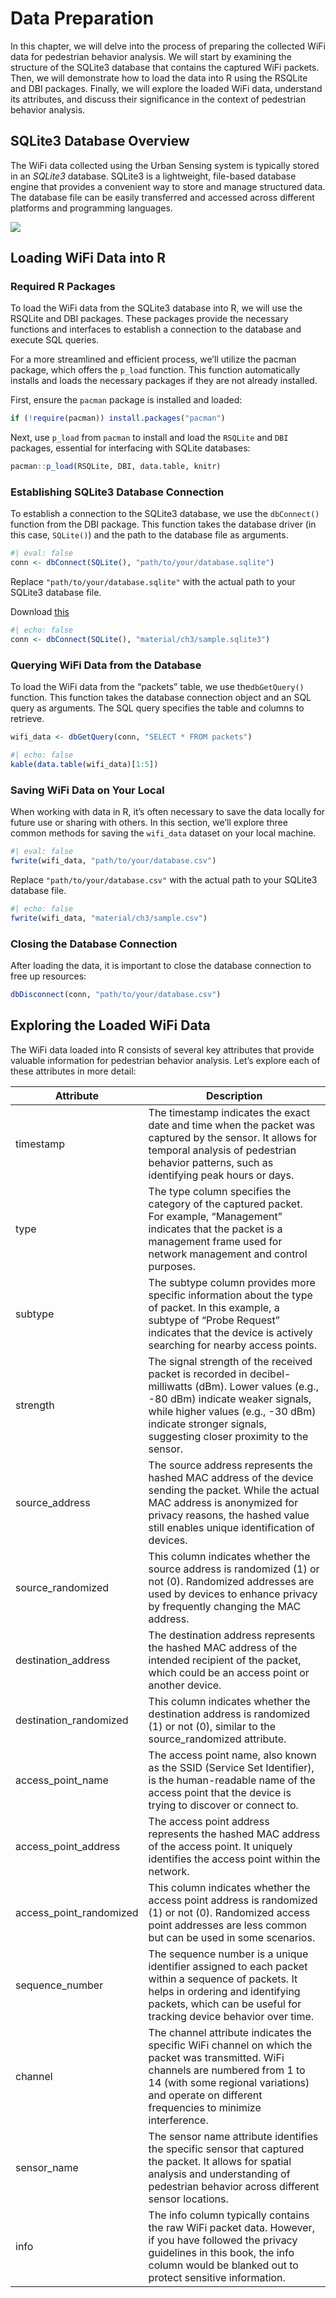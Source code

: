 # Data Preparation

In this chapter, we will delve into the process of preparing the collected WiFi data for pedestrian behavior analysis. We will start by examining the structure of the SQLite3 database that contains the captured WiFi packets. Then, we will demonstrate how to load the data into R using the RSQLite and DBI packages. Finally, we will explore the loaded WiFi data, understand its attributes, and discuss their significance in the context of pedestrian behavior analysis.

## SQLite3 Database Overview

The WiFi data collected using the Urban Sensing system is typically stored in an *SQLite3* database. SQLite3 is a lightweight, file-based database engine that provides a convenient way to store and manage structured data. The database file can be easily transferred and accessed across different platforms and programming languages.

![](material/ch3/sqlite3_browser.png)

## Loading WiFi Data into R

### Required R Packages

To load the WiFi data from the SQLite3 database into R, we will use the RSQLite and DBI packages. These packages provide the necessary functions and interfaces to establish a connection to the database and execute SQL queries.

For a more streamlined and efficient process, we'll utilize the pacman package, which offers the `p_load` function. This function automatically installs and loads the necessary packages if they are not already installed.

First, ensure the `pacman` package is installed and loaded:

```r
if (!require(pacman)) install.packages("pacman")
```

Next, use `p_load` from `pacman` to install and load the `RSQLite` and `DBI` packages, essential for interfacing with SQLite databases:

```r
pacman::p_load(RSQLite, DBI, data.table, knitr)
```

### Establishing SQLite3 Database Connection

To establish a connection to the SQLite3 database, we use the `dbConnect()` function from the DBI package. This function takes the database driver (in this case, `SQLite()`) and the path to the database file as arguments.

```r
#| eval: false
conn <- dbConnect(SQLite(), "path/to/your/database.sqlite")
```

Replace `"path/to/your/database.sqlite"` with the actual path to your SQLite3 database file.

::: {.callout-note title="If you don't have the WiFi DB"}
Download [this](material/ch3/sample.sqlite3)
:::

```r
#| echo: false
conn <- dbConnect(SQLite(), "material/ch3/sample.sqlite3")
```

### Querying WiFi Data from the Database

To load the WiFi data from the "packets" table, we use the` dbGetQuery()` function. This function takes the database connection object and an SQL query as arguments. The SQL query specifies the table and columns to retrieve.

```r
wifi_data <- dbGetQuery(conn, "SELECT * FROM packets")
```

```r
#| echo: false
kable(data.table(wifi_data)[1:5])
```

### Saving WiFi Data on Your Local

When working with data in R, it's often necessary to save the data locally for future use or sharing with others. In this section, we'll explore three common methods for saving the `wifi_data` dataset on your local machine.

```r
#| eval: false
fwrite(wifi_data, "path/to/your/database.csv")
```

Replace `"path/to/your/database.csv"` with the actual path to your SQLite3 database file.

```r
#| echo: false
fwrite(wifi_data, "material/ch3/sample.csv")
```


### Closing the Database Connection

After loading the data, it is important to close the database connection to free up resources:

```r
dbDisconnect(conn, "path/to/your/database.csv")
```

## Exploring the Loaded WiFi Data

The WiFi data loaded into R consists of several key attributes that provide valuable information for pedestrian behavior analysis. Let's explore each of these attributes in more detail:

| Attribute              | Description                                                                                                                                                                                          |
|------------------------|------------------------------------------------------------------------------------------------------------------------------------------------------------------------------------------------------|
| timestamp              | The timestamp indicates the exact date and time when the packet was captured by the sensor. It allows for temporal analysis of pedestrian behavior patterns, such as identifying peak hours or days. |
| type                   | The type column specifies the category of the captured packet. For example, "Management" indicates that the packet is a management frame used for network management and control purposes.           |
| subtype                | The subtype column provides more specific information about the type of packet. In this example, a subtype of "Probe Request" indicates that the device is actively searching for nearby access points.|
| strength               | The signal strength of the received packet is recorded in decibel-milliwatts (dBm). Lower values (e.g., -80 dBm) indicate weaker signals, while higher values (e.g., -30 dBm) indicate stronger signals, suggesting closer proximity to the sensor.|
| source_address         | The source address represents the hashed MAC address of the device sending the packet. While the actual MAC address is anonymized for privacy reasons, the hashed value still enables unique identification of devices.|
| source_randomized      | This column indicates whether the source address is randomized (1) or not (0). Randomized addresses are used by devices to enhance privacy by frequently changing the MAC address.                     |
| destination_address    | The destination address represents the hashed MAC address of the intended recipient of the packet, which could be an access point or another device.                                                 |
| destination_randomized | This column indicates whether the destination address is randomized (1) or not (0), similar to the source_randomized attribute.                                                                       |
| access_point_name      | The access point name, also known as the SSID (Service Set Identifier), is the human-readable name of the access point that the device is trying to discover or connect to.                           |
| access_point_address   | The access point address represents the hashed MAC address of the access point. It uniquely identifies the access point within the network.                                                          |
| access_point_randomized| This column indicates whether the access point address is randomized (1) or not (0). Randomized access point addresses are less common but can be used in some scenarios.                             |
| sequence_number        | The sequence number is a unique identifier assigned to each packet within a sequence of packets. It helps in ordering and identifying packets, which can be useful for tracking device behavior over time.|
| channel                | The channel attribute indicates the specific WiFi channel on which the packet was transmitted. WiFi channels are numbered from 1 to 14 (with some regional variations) and operate on different frequencies to minimize interference.|
| sensor_name            | The sensor name attribute identifies the specific sensor that captured the packet. It allows for spatial analysis and understanding of pedestrian behavior across different sensor locations.          |
| info                   | The info column typically contains the raw WiFi packet data. However, if you have followed the privacy guidelines in this book, the info column would be blanked out to protect sensitive information.|
